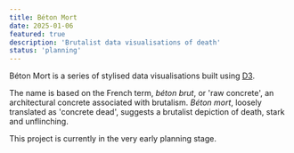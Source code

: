 ```yaml
---
title: Béton Mort
date: 2025-01-06
featured: true
description: 'Brutalist data visualisations of death'
status: 'planning'
---
```


Béton Mort is a series of stylised data visualisations built using [D3](https://d3js.org).

The name is based on the French term, _béton brut_, or 'raw concrete', an architectural concrete associated with brutalism. _Béton mort_, loosely translated as 'concrete dead', suggests a brutalist depiction of death, stark and unflinching. 

This project is currently in the very early planning stage.
